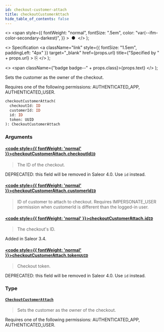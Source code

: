 ```yaml
---
id: checkout-customer-attach
title: checkoutCustomerAttach
hide_table_of_contents: false
---
```


  <>
    <span
      style={{
        fontWeight: "normal",
        fontSize: ".5em",
        color: "var(--ifm-color-secondary-darkest)",
      }}
    >
      &nbsp;●&nbsp;
    </span>
  </>
);

  <>
    Specification
    <a
      className="link"
      style={{ fontSize: "1.5em", paddingLeft: "4px" }}
      target="\_blank"
      href={props.url}
      title={"Specified by " + props.url}
    >
      ⎘
    </a>
  </>
);

  <>
    <span className={"badge badge--" + props.class}>{props.text}</span>
  </>
);

Sets the customer as the owner of the checkout.

Requires one of the following permissions: AUTHENTICATED_APP, AUTHENTICATED_USER.

```graphql
checkoutCustomerAttach(
  checkoutId: ID
  customerId: ID
  id: ID
  token: UUID
): CheckoutCustomerAttach
```

### Arguments

#### [<code style={{ fontWeight: 'normal' }}>checkoutCustomerAttach.<b>checkoutId</b></code>](#)<Bullet />[`ID`](../../../storefront/miscellaneous/scalars/id) <Badge class="secondary" text="scalar"/>

> The ID of the checkout.

DEPRECATED: this field will be removed in Saleor 4.0. Use `id` instead.

>

#### [<code style={{ fontWeight: 'normal' }}>checkoutCustomerAttach.<b>customerId</b></code>](#)<Bullet />[`ID`](../../../storefront/miscellaneous/scalars/id) <Badge class="secondary" text="scalar"/>

> ID of customer to attach to checkout. Requires IMPERSONATE_USER permission when customerId is different than the logged-in user.

#### [<code style={{ fontWeight: 'normal' }}>checkoutCustomerAttach.<b>id</b></code>](#)<Bullet />[`ID`](../../../storefront/miscellaneous/scalars/id) <Badge class="secondary" text="scalar"/>

> The checkout's ID.

Added in Saleor 3.4.

>

#### [<code style={{ fontWeight: 'normal' }}>checkoutCustomerAttach.<b>token</b></code>](#)<Bullet />[`UUID`](../../../storefront/miscellaneous/scalars/uuid) <Badge class="secondary" text="scalar"/>

> Checkout token.

DEPRECATED: this field will be removed in Saleor 4.0. Use `id` instead.

>

### Type

#### [`CheckoutCustomerAttach`](../../../storefront/checkout/objects/checkout-customer-attach) <Badge class="secondary" text="object"/>

> Sets the customer as the owner of the checkout.

Requires one of the following permissions: AUTHENTICATED_APP, AUTHENTICATED_USER.

>
